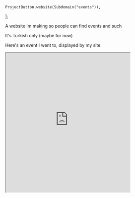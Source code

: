     ProjectButton.website(Subdomain("events")),
];

A website im making so people can find events and such

It's Turkish only (maybe for now)

Here's an event I went to, displayed by my site:

<Group justify="center">
    <iframe
        src="https://events.deniz.blue/embed/events/675423692476197849d7f5f8"
        width="400"
        height="450"
        loading="lazy"
        style={{
            border: "0",
            borderRadius: "0.5rem",
        }}
    />
</Group>
